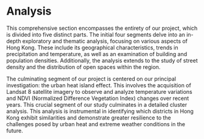 # Analysis

This comprehensive section encompasses the entirety of our project, which is divided into five distinct parts. The initial four segments delve into an in-depth exploratory and thematic analysis, focusing on various aspects of Hong Kong. These include its geographical characteristics, trends in precipitation and temperature, as well as an examination of building and population densities. Additionally, the analysis extends to the study of street density and the distribution of open spaces within the region.

The culminating segment of our project is centered on our principal investigation: the urban heat island effect. This involves the acquisition of Landsat 8 satellite imagery to observe and analyze temperature variations and NDVI (Normalized Difference Vegetation Index) changes over recent years. This crucial segment of our study culminates in a detailed cluster analysis. This analysis is instrumental in identifying which districts in Hong Kong exhibit similarities and demonstrate greater resilience to the challenges posed by urban heat and extreme weather conditions in the future.


